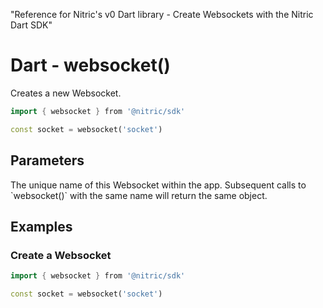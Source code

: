   "Reference for Nitric's v0 Dart library - Create Websockets with the Nitric Dart SDK"

# Dart - websocket()

Creates a new Websocket.

```dart
import { websocket } from '@nitric/sdk'

const socket = websocket('socket')
```

## Parameters

<Properties>
  <Property name="name" required type="string">
    The unique name of this Websocket within the app. Subsequent calls to
    `websocket()` with the same name will return the same object.
  </Property>
</Properties>

## Examples

### Create a Websocket

```dart
import { websocket } from '@nitric/sdk'

const socket = websocket('socket')
```
